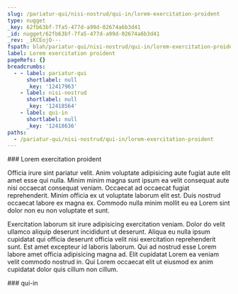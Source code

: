 ```yaml
---
slug: /pariatur-qui/nisi-nostrud/qui-in/lorem-exercitation-proident
type: nugget
_key: 62fb63bf-7fa5-477d-a99d-02674a6b3d41
_id: nugget/62fb63bf-7fa5-477d-a99d-02674a6b3d41
_rev: _iKCEojO---
fspath: blah/pariatur-qui/nisi-nostrud/qui-in/lorem-exercitation-proident.md
label: Lorem exercitation proident
pageRefs: {}
breadcrumbs:
  - - label: pariatur-qui
      shortlabel: null
      _key: '12417963'
    - label: nisi-nostrud
      shortlabel: null
      _key: '12418564'
    - label: qui-in
      shortlabel: null
      _key: '12418636'
paths:
  - /pariatur-qui/nisi-nostrud/qui-in/lorem-exercitation-proident
---
```


<NuggetArea>
<Nugget slug="/pariatur-qui/nisi-nostrud/qui-in/lorem-exercitation-proident" type="nugget" _key="62fb63bf-7fa5-477d-a99d-02674a6b3d41" _id="nugget/62fb63bf-7fa5-477d-a99d-02674a6b3d41" _rev="_iKCEojO---" fspath="blah/pariatur-qui/nisi-nostrud/qui-in/lorem-exercitation-proident.md" label="Lorem exercitation proident" paths="/pariatur-qui/nisi-nostrud/qui-in/lorem-exercitation-proident">
<NuggetBody>
### Lorem exercitation proident

Officia irure sint pariatur velit. Anim voluptate adipisicing aute fugiat aute elit amet esse qui nulla. Minim minim magna sunt ipsum ea velit consequat aute nisi occaecat consequat veniam. Occaecat ad occaecat fugiat reprehenderit. Minim officia ex ut voluptate laborum elit est. Duis nostrud occaecat labore ex magna ex. Commodo nulla minim mollit eu ea Lorem sint dolor non eu non voluptate et sunt.

Exercitation laborum sit irure adipisicing exercitation veniam. Dolor do velit ullamco aliquip deserunt incididunt ut deserunt. Aliqua eu nulla ipsum cupidatat qui officia deserunt officia velit nisi exercitation reprehenderit sunt. Est amet excepteur id laboris laborum. Qui ad nostrud esse Lorem labore amet officia adipisicing magna ad. Elit cupidatat Lorem ea veniam velit commodo nostrud in. Qui Lorem occaecat elit ut eiusmod ex anim cupidatat dolor quis cillum non cillum.

</NuggetBody>
<Breadcrumbs>
<Crumbs>
<Crumb _key="12417963" label="pariatur-qui" /><Crumb _key="12418564" label="nisi-nostrud" /><Crumb _key="12418636" label="qui-in" />
</Crumbs>
</Breadcrumbs>
</Nugget>

<NuggetsInbound>
</NuggetsInbound>
<NuggetsOutbound>
</NuggetsOutbound>
</NuggetArea>
<PassagesInbound>
<Passage direction="inbound" type="passage" _key="12418636" _id="passage/12418636" _rev="_iKCEojG--A" label="qui-in" passage="qui-in" fspath="blah/pariatur-qui/nisi-nostrud/qui-in" paths="/pariatur-qui/nisi-nostrud/qui-in" slug="/pariatur-qui/nisi-nostrud/qui-in">
<NuggetBody>
### qui-in

</NuggetBody>
<Breadcrumbs>
<Crumbs>
<Crumb _key="12417963" label="pariatur-qui" /><Crumb _key="12418564" label="nisi-nostrud" />
</Crumbs>
</Breadcrumbs>
</Passage>

</PassagesInbound>
<PassagesOutbound>
</PassagesOutbound>